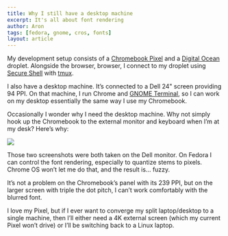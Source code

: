 ```yaml
---
title: Why I still have a desktop machine
excerpt: It's all about font rendering
author: Aron
tags: [fedora, gnome, cros, fonts]
layout: article
---
```


My development setup consists of a [Chromebook
Pixel](https://en.wikipedia.org/wiki/Chromebook_Pixel) and a [Digital
Ocean](https://www.digitalocean.com/) droplet. Alongside the browser,
browser, I connect to my droplet using [Secure
Shell](https://chrome.google.com/webstore/detail/secure-shell/pnhechapfaindjhompbnflcldabbghjo?hl=en)
with [tmux](https://tmux.github.io/).

I also have a desktop machine. It’s connected to a Dell 24" screen
providing 94 PPI. On that machine, I run Chrome and [GNOME
Terminal](https://en.wikipedia.org/wiki/GNOME_Terminal), so I can work on
my desktop essentially the same way I use my Chromebook.

Occasionally I wonder why I need the desktop machine. Why not simply hook
up the Chromebook to the external monitor and keyboard when I’m at my desk?
Here’s why:

<div className="post-image">
    <img src="/img/as-is/chromeos-vs-fedora-font-rendering.gif">
</div>

Those two screenshots were both taken on the Dell monitor. On Fedora I can
control the font rendering, especially to quantize stems to pixels. Chrome
OS won’t let me do that, and the result is... fuzzy.

It’s not a problem on the Chromebook’s panel with its 239 PPI, but on the
larger screen with triple the dot pitch, I can’t work comfortably with the
blurred font.

I love my Pixel, but if I ever want to converge my split laptop/desktop to
a single machine, then I’ll either need a 4K external screen (which my
current Pixel won’t drive) or I’ll be switching back to a Linux laptop.
